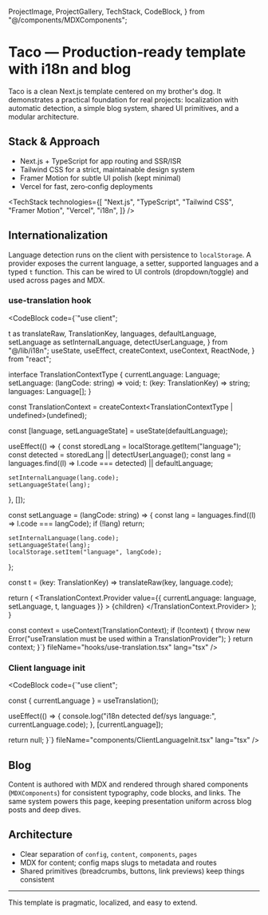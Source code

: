  ProjectImage,
  ProjectGallery,
  TechStack,
  CodeBlock,
} from "@/components/MDXComponents";

# Taco — Production‑ready template with i18n and blog

Taco is a clean Next.js template centered on my brother's dog. It demonstrates a practical foundation for real projects: localization with automatic detection, a simple blog system, shared UI primitives, and a modular architecture.

## Stack & Approach

- Next.js + TypeScript for app routing and SSR/ISR
- Tailwind CSS for a strict, maintainable design system
- Framer Motion for subtle UI polish (kept minimal)
- Vercel for fast, zero‑config deployments

<TechStack
  technologies={[
    "Next.js",
    "TypeScript",
    "Tailwind CSS",
    "Framer Motion",
    "Vercel",
    "i18n",
  ]}
/>

## Internationalization

Language detection runs on the client with persistence to `localStorage`. A provider exposes the current language, a setter, supported languages and a typed `t` function. This can be wired to UI controls (dropdown/toggle) and used across pages and MDX.

### use-translation hook

<CodeBlock
  code={`"use client";

  t as translateRaw,
  TranslationKey,
  languages,
  defaultLanguage,
  setLanguage as setInternalLanguage,
  detectUserLanguage,
} from "@/lib/i18n";
  useState,
  useEffect,
  createContext,
  useContext,
  ReactNode,
} from "react";

interface TranslationContextType {
currentLanguage: Language;
setLanguage: (langCode: string) => void;
t: (key: TranslationKey) => string;
languages: Language[];
}

const TranslationContext = createContext<TranslationContextType | undefined>(undefined);

  const [language, setLanguageState] = useState<Language>(defaultLanguage);

useEffect(() => {
const storedLang = localStorage.getItem("language");
const detected = storedLang || detectUserLanguage();
const lang = languages.find((l) => l.code === detected) || defaultLanguage;

    setInternalLanguage(lang.code);
    setLanguageState(lang);

}, []);

const setLanguage = (langCode: string) => {
const lang = languages.find((l) => l.code === langCode);
if (!lang) return;

    setInternalLanguage(lang.code);
    setLanguageState(lang);
    localStorage.setItem("language", langCode);

};

const t = (key: TranslationKey) => translateRaw(key, language.code);

return (
<TranslationContext.Provider
value={{ currentLanguage: language, setLanguage, t, languages }} >
{children}
</TranslationContext.Provider>
);
}

  const context = useContext(TranslationContext);
  if (!context) {
    throw new Error("useTranslation must be used within a TranslationProvider");
  }
  return context;
}`} 
  fileName="hooks/use-translation.tsx"
  lang="tsx"
/>

### Client language init

<CodeBlock
  code={`"use client";


  const { currentLanguage } = useTranslation();

useEffect(() => {
console.log("i18n detected def/sys language:", currentLanguage.code);
}, [currentLanguage]);

return null;
}`}
fileName="components/ClientLanguageInit.tsx"
lang="tsx"
/>

## Blog

Content is authored with MDX and rendered through shared components (`MDXComponents`) for consistent typography, code blocks, and links. The same system powers this page, keeping presentation uniform across blog posts and deep dives.

## Architecture

- Clear separation of `config`, `content`, `components`, `pages`
- MDX for content; config maps slugs to metadata and routes
- Shared primitives (breadcrumbs, buttons, link previews) keep things consistent

---

This template is pragmatic, localized, and easy to extend.
